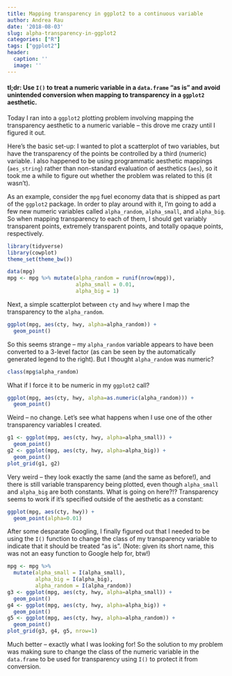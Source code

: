 ```yaml
---
title: Mapping transparency in ggplot2 to a continuous variable
author: Andrea Rau
date: '2018-08-03'
slug: alpha-transparency-in-ggplot2
categories: ["R"]
tags: ["ggplot2"]
header:
  caption: ''
  image: ''
---
```


#### tl;dr: Use `I()` to treat a numeric variable in a `data.frame` "as is" and avoid unintended conversion when mapping to transparency in a `ggplot2` aesthetic.

Today I ran into a `ggplot2` plotting problem involving mapping the transparency aesthetic to a numeric variable -- this drove me crazy until I figured it out.

Here's the basic set-up: I wanted to plot a scatterplot of two variables, but have the transparency of the points be controlled by a third (numeric) variable. I also happened to be using programmatic aesthetic mappings (`aes_string`) rather than non-standard evaluation of aesthetics (`aes`), so it took me a while to figure out whether the problem was related to this (it wasn't).

As an example, consider the `mpg` fuel economy data that is shipped as part of the `ggplot2` package. In order to play around with it, I'm going to add a few new numeric variables called `alpha_random`, `alpha_small`, and `alpha_big`. So when mapping transparency to each of them, I should get variably transparent points, extremely transparent points, and totally opaque points, respectively.

```r
library(tidyverse)
library(cowplot)
theme_set(theme_bw())

data(mpg)
mpg <- mpg %>% mutate(alpha_random = runif(nrow(mpg)),
                      alpha_small = 0.01,
                      alpha_big = 1)
```

Next, a simple scatterplot between `cty` and `hwy` where I map the transparency to the `alpha_random`.

```r
ggplot(mpg, aes(cty, hwy, alpha=alpha_random)) +
  geom_point()
```
So this seems strange -- my `alpha_random` variable appears to have been converted to a 3-level factor (as can be seen by the automatically generated legend to the right). But I thought `alpha_random` was numeric?

```r
class(mpg$alpha_random)
```

What if I force it to be numeric in my `ggplot2` call?

```r
ggplot(mpg, aes(cty, hwy, alpha=as.numeric(alpha_random))) +
  geom_point()
```

Weird -- no change. Let's see what happens when I use one of the other transparency variables I created.

```r
g1 <- ggplot(mpg, aes(cty, hwy, alpha=alpha_small)) +
  geom_point() 
g2 <- ggplot(mpg, aes(cty, hwy, alpha=alpha_big)) +
  geom_point() 
plot_grid(g1, g2)
```

Very weird -- they look exactly the same (and the same as before!), and there is still variable transparency being plotted, even though `alpha_small` and `alpha_big` are both constants. What is going on here?!? Transparency seems to work if it's specified outside of the aesthetic as a constant:

```r
ggplot(mpg, aes(cty, hwy)) +
  geom_point(alpha=0.01) 
```

After some desparate Googling, I finally figured out that I needed to be using the `I()` function to change the class of my transparency variable to indicate that it should be treated "as is". (Note: given its short name, this was not an easy function to Google help for, btw!)

```r
mpg <- mpg %>%
  mutate(alpha_small = I(alpha_small),
         alpha_big = I(alpha_big),
         alpha_random = I(alpha_random))
g3 <- ggplot(mpg, aes(cty, hwy, alpha=alpha_small)) +
  geom_point() 
g4 <- ggplot(mpg, aes(cty, hwy, alpha=alpha_big)) +
  geom_point()
g5 <- ggplot(mpg, aes(cty, hwy, alpha=alpha_random)) +
  geom_point() 
plot_grid(g3, g4, g5, nrow=1)
```
Much better -- exactly what I was looking for! So the solution to my problem was making sure to change the class of the numeric variable in the `data.frame` to be used for transparency using `I()` to protect it from conversion.



